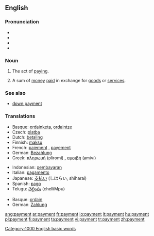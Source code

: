 {{wikipedia|dab=payment}}
==English==

===Pronunciation===
*{{SAMPA|/"peIm@nt/}}
*{{IPA|/'peɪmənt/}}
*{{AHD|/pāmĕnt/}}
*{{audio|en-us-payment.ogg|Audio (US)}}

===Noun===
{{en-noun|s|-}}

# {{uncountable}} The act of [[pay]]ing.
# {{countable}} A sum of [[money]] [[pay|paid]] in exchange for [[goods]] or [[service]]s.

===See also===
* [[down payment]]

===Translations===
{{rfc-level|Translations at L3+}}
{{trans-top|the act of paying}}
*Basque: [[ordainketa]], [[ordaintze]]
*Czech: [[platba]] {{f}}
*Dutch: [[betaling]] {{f}}
*Finnish: [[maksu]]
*French: [[paiement]] {{m}}, [[payement]] {{m}}
*German: [[Bezahlung]] {{f}}
*Greek: [[πληρωμή]] (pliromí) {{f}}, [[αμοιβή]] (amiví) {{f}}
{{trans-mid}}
*Indonesian: [[bayar|pembayaran]]
*Italian: [[pagamento]] {{m}}
*Japanese: [[支払い]] (しはらい, shiharai)
*Spanish: [[pago]]
*Telugu: [[చెల్లింపు]] (chelliMpu)
{{trans-bottom}}

{{trans-top|a sum of money paid in exchange for goods or services}}
*Basque: [[ordain]]
*German: [[Zahlung]] {{f}}
{{trans-mid}}
{{trans-bottom}}

[[Category:1000 English basic words]]

[[ang:payment]]
[[ar:payment]]
[[fr:payment]]
[[io:payment]]
[[it:payment]]
[[hu:payment]]
[[pl:payment]]
[[fi:payment]]
[[ta:payment]]
[[vi:payment]]
[[tr:payment]]
[[zh:payment]]